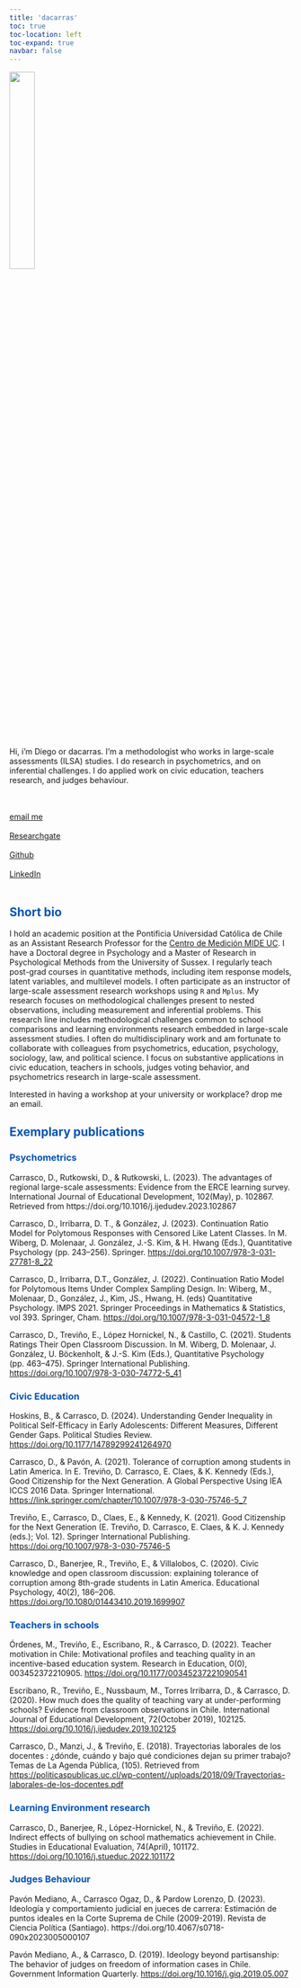 ```yaml
---
title: 'dacarras'
toc: true
toc-location: left
toc-expand: true
navbar: false
---
```


:::{.column-margin}

![](/images/dacarras_2017_oval.png){width=30%}

<br>
Hi, i'm Diego or dacarras. I'm a methodologist who works in large-scale assessments (ILSA) studies. I do research in psychometrics, and on inferential challenges. I do applied work on civic education, teachers research, and judges behaviour.


 <br><br>
 <a href="mailto:dacarras@uc.cl">email me</a> 
 <br><br>
 <a href="https://www.researchgate.net/profile/Diego-Carrasco-8/">Researchgate</a> 
 <br><br>
 <a href="https://github.com/dacarras/">Github</a> 
 <br><br>
 <a href="https://www.linkedin.com/in/dacarras/">LinkedIn</a> 
 <br><br>

:::

## <span style="color: #0453B4"> Short bio </span>

I hold an academic position at the Pontificia Universidad Católica de Chile as an Assistant Research Professor for the [Centro de Medición MIDE UC](https://mideuc.cl/equipo-de-trabajo-in/diego-carrasco/). I have a Doctoral degree in Psychology and a Master of Research in Psychological Methods from the University of Sussex. I regularly teach post-grad courses in quantitative methods, including item response models, latent variables, and multilevel models. I often participate as an instructor of large-scale assessment research workshops using `R` and `Mplus`. My research focuses on methodological challenges present to nested observations, including measurement and inferential problems. This research line includes methodological challenges common to school comparisons and learning environments research embedded in large-scale assessment studies. I often do multidisciplinary work and am fortunate to collaborate with colleagues from psychometrics, education, psychology, sociology, law, and political science. I focus on substantive applications in civic education, teachers in schools, judges voting behavior, and psychometrics research in large-scale assessment.


Interested in having a workshop at your university or workplace? drop me an email.

## <span style="color: #0453B4"> Exemplary publications </span>

### <span style="color: #0453B4"> Psychometrics </span>

Carrasco, D., Rutkowski, D., & Rutkowski, L. (2023). The advantages of regional large-scale assessments: Evidence from the ERCE learning survey. International Journal of Educational Development, 102(May), p. 102867. Retrieved from https://doi.org/10.1016/j.ijedudev.2023.102867

Carrasco, D., Irribarra, D. T., & González, J. (2023). Continuation Ratio Model for Polytomous Responses with Censored Like Latent Classes. In M. Wiberg, D. Molenaar, J. González, J.-S. Kim, & H. Hwang (Eds.), Quantitative Psychology (pp. 243–256). Springer. <https://doi.org/10.1007/978-3-031-27781-8_22>

Carrasco, D., Irribarra, D.T., González, J. (2022). Continuation Ratio Model for Polytomous Items Under Complex Sampling Design. In: Wiberg, M., Molenaar, D., González, J., Kim, JS., Hwang, H. (eds) Quantitative Psychology. IMPS 2021. Springer Proceedings in Mathematics & Statistics, vol 393. Springer, Cham. <https://doi.org/10.1007/978-3-031-04572-1_8>

Carrasco, D., Treviño, E., López Hornickel, N., & Castillo, C. (2021). Students Ratings Their Open Classroom Discussion. In M. Wiberg, D. Molenaar, J. González, U. Böckenholt, & J.-S. Kim (Eds.), Quantitative Psychology (pp. 463--475). Springer International Publishing. <https://doi.org/10.1007/978-3-030-74772-5_41>

### <span style="color: #0453B4"> Civic Education </span>

Hoskins, B., & Carrasco, D. (2024). Understanding Gender Inequality in Political Self-Efficacy in Early Adolescents: Different Measures, Different Gender Gaps. Political Studies Review. <https://doi.org/10.1177/14789299241264970>

Carrasco, D., & Pavón, A. (2021). Tolerance of corruption among students in Latin America. In E. Treviño, D. Carrasco, E. Claes, & K. Kennedy (Eds.), Good Citizenship for the Next Generation. A Global Perspective Using IEA ICCS 2016 Data. Springer International. <https://link.springer.com/chapter/10.1007/978-3-030-75746-5_7>

Treviño, E., Carrasco, D., Claes, E., & Kennedy, K. (2021). Good Citizenship for the Next Generation (E. Treviño, D. Carrasco, E. Claes, & K. J. Kennedy (eds.); Vol. 12). Springer International Publishing. <https://doi.org/10.1007/978-3-030-75746-5>

Carrasco, D., Banerjee, R., Treviño, E., & Villalobos, C. (2020). Civic knowledge and open classroom discussion: explaining tolerance of corruption among 8th-grade students in Latin America. Educational Psychology, 40(2), 186--206. <https://doi.org/10.1080/01443410.2019.1699907>

### <span style="color: #0453B4"> Teachers in schools </span>

Órdenes, M., Treviño, E., Escribano, R., & Carrasco, D. (2022). Teacher motivation in Chile: Motivational profiles and teaching quality in an incentive-based education system. Research in Education, 0(0), 003452372210905. <https://doi.org/10.1177/00345237221090541>

Escribano, R., Treviño, E., Nussbaum, M., Torres Irribarra, D., & Carrasco, D. (2020). How much does the quality of teaching vary at under-performing schools? Evidence from classroom observations in Chile. International Journal of Educational Development, 72(October 2019), 102125. <https://doi.org/10.1016/j.ijedudev.2019.102125>

Carrasco, D., Manzi, J., & Treviño, E. (2018). Trayectorias laborales de los docentes : ¿dónde, cuándo y bajo qué condiciones dejan su primer trabajo? Temas de La Agenda Pública, (105). Retrieved from <https://politicaspublicas.uc.cl/wp-content//uploads/2018/09/Trayectorias-laborales-de-los-docentes.pdf>

### <span style="color: #0453B4"> Learning Environment research </span>


Carrasco, D., Banerjee, R., López-Hornickel, N., & Treviño, E. (2022). Indirect effects of bullying on school mathematics achievement in Chile. Studies in Educational Evaluation, 74(April), 101172. <https://doi.org/10.1016/j.stueduc.2022.101172>

### <span style="color: #0453B4"> Judges Behaviour </span>

Pavón Mediano, A., Carrasco Ogaz, D., & Pardow Lorenzo, D. (2023). Ideología y comportamiento judicial en jueces de carrera: Estimación de puntos ideales en la Corte Suprema de Chile (2009-2019). Revista de Ciencia Política (Santiago). https://doi.org/10.4067/s0718-090x2023005000107

Pavón Mediano, A., & Carrasco, D. (2019). Ideology beyond partisanship: The behavior of judges on freedom of information cases in Chile. Government Information Quarterly. <https://doi.org/10.1016/j.giq.2019.05.007>
